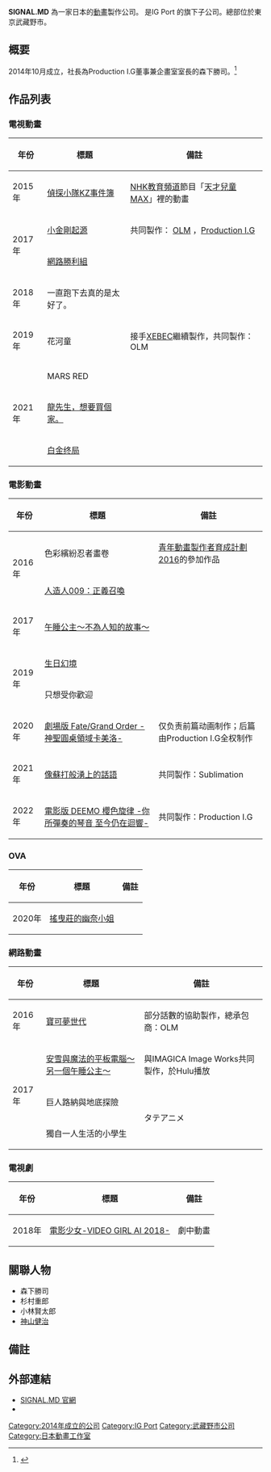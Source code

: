 {{Infobox company
| company_name     = 株式会社シグナル・エムディ
| company_name_en  = SIGNAL.MD,Inc.
|type              =  [[股份有限公司|株式會社]]
|traded_as         = 
|foundation        =  {{flagicon|JPN}}[[日本|日本]][[東京都|東京都]][[武藏野市|武藏野市]]
|founder           =  
|location     =  {{JPN}}東京都武藏野市中町1-16-10<br />ニッセイ武蔵野ビル2F
|location_country  =  
|locations         = 
|area_served       =  
|key_people        =  [[森下勝司|森下勝司]]（社長）<br />
| industry = [[日本動畫|日本動畫]]、[[日本電影|日本電影]]、[[日本電視廣播|日本電視]]
| products = [[日本動畫|日本動畫]]、[[日本電影|日本電影]]、[[日本電視廣播|日本電視]]、[[原創動畫錄影帶|OVA]]
|revenue           = 12億3,689萬日圓（2017年5月）
|operating_income  = 209萬日圓（2017年5月）
|net_income        = △752萬日圓（2017年5月）
|assets            = 5億3,419萬日圓（2017年5月）
|equity            = △224萬日圓（2017年5月）
|num_employees     = 
|parent            =  {{tsl|ja|IGポート|株式會社I.G Port}} 100%
|divisions         = 
|subsid            = 
|homepage          =  http://www.signal-md.co.jp/
|footnotes         = 
|intl              = 
}}
'''SIGNAL.MD''' 為一家日本的[[动画|動畫]]製作公司。 是IG Port 的旗下子公司。總部位於東京武藏野市。

== 概要 ==
2014年10月成立，社長為Production I.G董事兼企畫室室長的森下勝司。<ref>{{Cite web |url=http://www.igport.co.jp/company/history.html |title=IGポート 会社沿革 |accessdate=2020-10-10 |archive-date=2017-06-05 |archive-url=https://web.archive.org/web/20170605160122/http://www.igport.co.jp/company/history.html |dead-url=no }}</ref>

== 作品列表 ==

=== 電視動畫 ===
{| class="sortable wikitable" style="font-size:small;"
!年份
!標題
! class="unsortable" |備註
|-
|2015年
|[[偵探小隊KZ事件簿|偵探小隊KZ事件簿]]
|[[NHK教育頻道|NHK教育頻道]]節目「[[天才兒童MAX|天才兒童MAX]]」裡的動畫
|-
| rowspan="2" | 2017年
|[[阿童木起源|小金剛起源]]
|共同製作： [[OLM|OLM]] ，[[Production_I.G|Production I.G]]
|-
|[[網路勝利組|網路勝利組]]
| rowspan="2" |
|-
|2018年
|一直跑下去真的是太好了。
|-
| 2019年
|花河童
|接手[[XEBEC|XEBEC]]繼續製作，共同製作： OLM
|-
| rowspan="3" | 2021年
|MARS RED
| rowspan="3" |
|-
|[[龍先生，想要買個家。|龍先生，想要買個家。]]
|-
|[[白金终局|白金终局]]
|}

=== 電影動畫 ===
{| class="sortable wikitable" style="font-size:small;"
!年份
!標題
! class="unsortable" |備註
|-
| rowspan="2" |2016年
|色彩繽紛忍者畫卷
| [[青年动画制作者育成计划|青年動畫製作者育成計劃2016]]的參加作品
|-
|[[人造人009_(动画)#2015年|人造人009：正義召喚]]
| rowspan="2" |
|-
|2017年
|[[午睡公主～不為人知的故事～|午睡公主～不為人知的故事～]]
|-
| rowspan="2" | 2019年
|[[生日幻境|生日幻境]]
|
|-
|只想受你歡迎
|
|-
|2020年
|[[Fate/Grand_Order#動畫電影|劇場版 Fate/Grand Order -神聖圓桌領域卡美洛-]]
|仅负责前篇动画制作；后篇由Production  I.G全权制作
|-
| 2021年
|[[言語如汽水般湧現|像蘇打般湧上的話語]]
|共同製作：Sublimation
|-
| 2022年
|[[Deemo|電影版 DEEMO 櫻色旋律 -你所彈奏的琴音 至今仍在迴響-]]
|共同製作：Production I.G
|}

=== OVA ===
{| class="sortable wikitable" style="font-size:small;"
!年份
!標題
! class="unsortable" |備註
|-
|2020年
|[[搖曳莊的幽奈小姐|搖曳莊的幽奈小姐]]
|
|}

=== 網路動畫 ===
{| class="sortable wikitable" style="font-size:small;"
!年份
!標題
! class="unsortable" |備註
|-
|2016年
|[[寶可夢世代|寶可夢世代]]
|部分話數的協助製作，總承包商：OLM
|-
| rowspan="3" | 2017年
|[[午睡公主～不為人知的故事～#衍生作品|安雪與魔法的平板電腦～另一個午睡公主～]]
| 與IMAGICA Image Works共同製作，於Hulu播放
|-
|巨人路納與地底探險
| rowspan="2" |タテアニメ
|-
|獨自一人生活的小學生
|}

=== 電視劇 ===
{| class="sortable wikitable" style="font-size:small;"
!年份
!標題
! class="unsortable" |備註
|-
|2018年
|[[電影少女#電視劇|電影少女-VIDEO GIRL AI 2018-]]
|劇中動畫
|}

== 關聯人物 ==

* 森下勝司
* 杉村重郎
* 小林賢太郎
* [[神山健治|神山健治]]

== 備註 ==
{{Reflist}}

== 外部連結 ==

* [http://www.signal-md.co.jp/ SIGNAL.MD 官網] {{Wayback|url=http://www.signal-md.co.jp/ |date=20220503183149 }}
* {{Twitter|Signal_MD_info|SIGNAL.MD}} 

{{日本動畫工作室}} 
[[Category:2014年成立的公司|Category:2014年成立的公司]]
[[Category:IG_Port|Category:IG Port]]
[[Category:武藏野市公司|Category:武藏野市公司]]
[[Category:日本動畫工作室|Category:日本動畫工作室]]